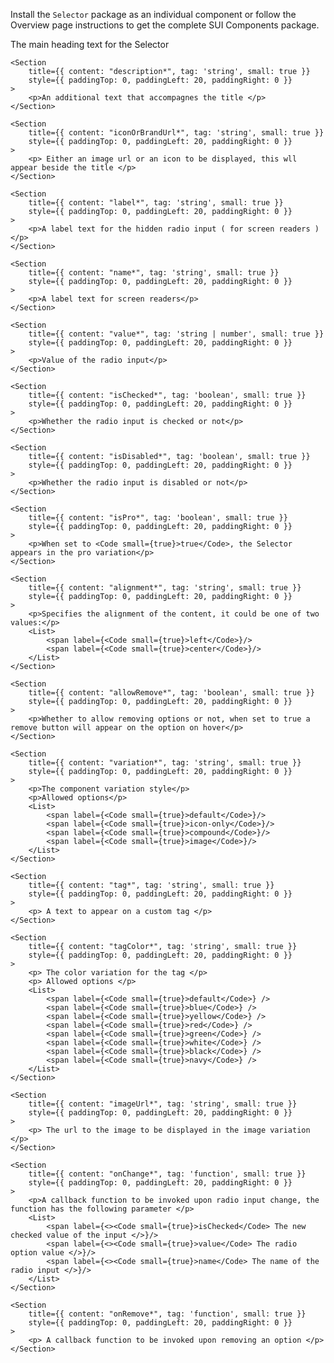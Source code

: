 
<Section
	title="Installation"
	contained={true}
	style={{ paddingTop: 20, paddingBottom: 0 }}
>
	<p>
		Install the <Code small={true}>Selector</Code> package as an individual
		component or follow the Overview page instructions to get the complete SUI
		Components package.
	</p>
</Section>

<Section title="Props" border={true}>
	<Section
    	title={{ content: "title*", tag: 'string', small: true }}
    	style={{ paddingTop: 0, paddingLeft: 20, paddingRight: 0 }}
    >
    	<p>The main heading text for the Selector </p>
    </Section>

	<Section
    	title={{ content: "description*", tag: 'string', small: true }}
    	style={{ paddingTop: 0, paddingLeft: 20, paddingRight: 0 }}
    >
    	<p>An additional text that accompagnes the title </p>
    </Section>

    <Section
    	title={{ content: "iconOrBrandUrl*", tag: 'string', small: true }}
    	style={{ paddingTop: 0, paddingLeft: 20, paddingRight: 0 }}
    >
    	<p> Either an image url or an icon to be displayed, this wll appear beside the title </p>
    </Section>

    <Section
    	title={{ content: "label*", tag: 'string', small: true }}
    	style={{ paddingTop: 0, paddingLeft: 20, paddingRight: 0 }}
    >
    	<p>A label text for the hidden radio input ( for screen readers ) </p>
    </Section>

    <Section
    	title={{ content: "name*", tag: 'string', small: true }}
    	style={{ paddingTop: 0, paddingLeft: 20, paddingRight: 0 }}
    >
    	<p>A label text for screen readers</p>
    </Section>

    <Section
    	title={{ content: "value*", tag: 'string | number', small: true }}
    	style={{ paddingTop: 0, paddingLeft: 20, paddingRight: 0 }}
    >
    	<p>Value of the radio input</p>
    </Section>

    <Section
    	title={{ content: "isChecked*", tag: 'boolean', small: true }}
    	style={{ paddingTop: 0, paddingLeft: 20, paddingRight: 0 }}
    >
    	<p>Whether the radio input is checked or not</p>
    </Section>

    <Section
    	title={{ content: "isDisabled*", tag: 'boolean', small: true }}
    	style={{ paddingTop: 0, paddingLeft: 20, paddingRight: 0 }}
    >
    	<p>Whether the radio input is disabled or not</p>
    </Section>

    <Section
    	title={{ content: "isPro*", tag: 'boolean', small: true }}
    	style={{ paddingTop: 0, paddingLeft: 20, paddingRight: 0 }}
    >
    	<p>When set to <Code small={true}>true</Code>, the Selector appears in the pro variation</p>
    </Section>

    <Section
    	title={{ content: "alignment*", tag: 'string', small: true }}
    	style={{ paddingTop: 0, paddingLeft: 20, paddingRight: 0 }}
    >
    	<p>Specifies the alignment of the content, it could be one of two values:</p>
    	<List>
    		<span label={<Code small={true}>left</Code>}/>
    		<span label={<Code small={true}>center</Code>}/>
    	</List>
    </Section>

    <Section
    	title={{ content: "allowRemove*", tag: 'boolean', small: true }}
    	style={{ paddingTop: 0, paddingLeft: 20, paddingRight: 0 }}
    >
    	<p>Whether to allow removing options or not, when set to true a remove button will appear on the option on hover</p>
    </Section>

    <Section
    	title={{ content: "variation*", tag: 'string', small: true }}
    	style={{ paddingTop: 0, paddingLeft: 20, paddingRight: 0 }}
    >
    	<p>The component variation style</p>
    	<p>Allowed options</p>
    	<List>
    		<span label={<Code small={true}>default</Code>}/>
    		<span label={<Code small={true}>icon-only</Code>}/>
    		<span label={<Code small={true}>compound</Code>}/>
    		<span label={<Code small={true}>image</Code>}/>
    	</List>
    </Section>

    <Section
    	title={{ content: "tag*", tag: 'string', small: true }}
    	style={{ paddingTop: 0, paddingLeft: 20, paddingRight: 0 }}
    >
    	<p> A text to appear on a custom tag </p>
    </Section>

    <Section
    	title={{ content: "tagColor*", tag: 'string', small: true }}
    	style={{ paddingTop: 0, paddingLeft: 20, paddingRight: 0 }}
    >
    	<p> The color variation for the tag </p>
    	<p> Allowed options </p>
    	<List>
    		<span label={<Code small={true}>default</Code>} />
    		<span label={<Code small={true}>blue</Code>} />
    		<span label={<Code small={true}>yellow</Code>} />
    		<span label={<Code small={true}>red</Code>} />
    		<span label={<Code small={true}>green</Code>} />
    		<span label={<Code small={true}>white</Code>} />
    		<span label={<Code small={true}>black</Code>} />
    		<span label={<Code small={true}>navy</Code>} />
    	</List>
    </Section>

    <Section
    	title={{ content: "imageUrl*", tag: 'string', small: true }}
    	style={{ paddingTop: 0, paddingLeft: 20, paddingRight: 0 }}
    >
    	<p> The url to the image to be displayed in the image variation </p>
    </Section>

    <Section
    	title={{ content: "onChange*", tag: 'function', small: true }}
    	style={{ paddingTop: 0, paddingLeft: 20, paddingRight: 0 }}
    >
    	<p>A callback function to be invoked upon radio input change, the function has the following parameter </p>
    	<List>
    		<span label={<><Code small={true}>isChecked</Code> The new checked value of the input </>}/>
    		<span label={<><Code small={true}>value</Code> The radio option value </>}/>
    		<span label={<><Code small={true}>name</Code> The name of the radio input </>}/>
    	</List>
    </Section>

    <Section
    	title={{ content: "onRemove*", tag: 'function', small: true }}
    	style={{ paddingTop: 0, paddingLeft: 20, paddingRight: 0 }}
    >
    	<p> A callback function to be invoked upon removing an option </p>
    </Section>

</Section>
